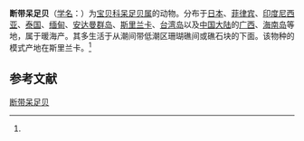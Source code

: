 {{Speciesbox
| name = 断带呆足贝
| status = 
| status_system = 
| image = 
| genus = Blasicrura
| species = interrupta
| authority = (Gray, 1824)<ref name='id10689'>{{cite web| url =http://www.bioinfo.cn/db05/BjdwSpecies.php?action=view&id=10689| title =断带呆足贝| work =《中国动物物种编目数据库》| publisher =中国科学院微生物研究所| author =中国科学院动物研究所| accessdate =2009-04-28| deadurl =yes| archiveurl =https://web.archive.org/web/20160305060615/http://www.bioinfo.cn/db05/BjdwSpecies.php?action=view&id=10689| archivedate =2016-03-05}}</ref>
}}

'''断带呆足贝'''（[[学名|学名]]：{{lang|la|''Blasicrura interrupta''}}）为[[宝贝科|宝贝科]][[呆足贝属|呆足贝属]]的动物。分布于[[日本|日本]]、[[菲律宾|菲律宾]]、[[印度尼西亚|印度尼西亚]]、[[泰国|泰国]]、[[缅甸|缅甸]]、[[安达曼群岛|安达曼群岛]]、[[斯里兰卡|斯里兰卡]]、[[台湾岛|台湾岛]]以及[[中国大陆|中国大陆]]的[[广西|广西]]、[[海南岛|海南岛]]等地，属于暖海产。其多生活于从潮间带低潮区珊瑚礁间或礁石块的下面。该物种的模式产地在斯里兰卡。<ref name='id10689'/>

== 参考文献 ==
{{reflist}}

{{Wikispecies|Blasicrura interrupta}}
{{Taxonbar|from=Q4925308}}

[[Category:呆足贝属|断带呆足贝]]


{{软体动物小作品}}